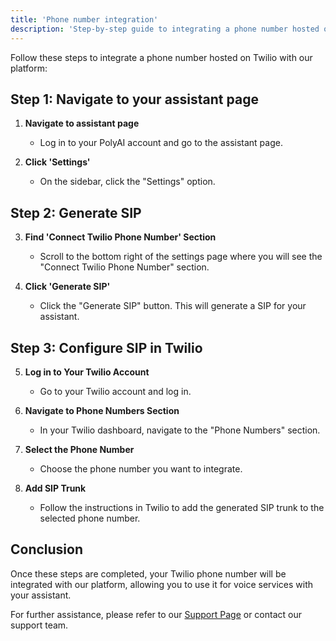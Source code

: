 ```yaml
---
title: 'Phone number integration'
description: 'Step-by-step guide to integrating a phone number hosted on Twilio with our platform'
---
```


Follow these steps to integrate a phone number hosted on Twilio with our platform:

## Step 1: Navigate to your assistant page

1. **Navigate to assistant page**
   - Log in to your PolyAI account and go to the assistant page.

2. **Click 'Settings'**
   - On the sidebar, click the "Settings" option.

## Step 2: Generate SIP

3. **Find 'Connect Twilio Phone Number' Section**
   - Scroll to the bottom right of the settings page where you will see the "Connect Twilio Phone Number" section.

4. **Click 'Generate SIP'**
   - Click the "Generate SIP" button. This will generate a SIP for your assistant.

## Step 3: Configure SIP in Twilio

5. **Log in to Your Twilio Account**
   - Go to your Twilio account and log in.

6. **Navigate to Phone Numbers Section**
   - In your Twilio dashboard, navigate to the "Phone Numbers" section.

7. **Select the Phone Number**
   - Choose the phone number you want to integrate.

8. **Add SIP Trunk**
   - Follow the instructions in Twilio to add the generated SIP trunk to the selected phone number.

## Conclusion

Once these steps are completed, your Twilio phone number will be integrated with our platform, allowing you to use it for voice services with your assistant.

For further assistance, please refer to our [Support Page](/troubleshoot/support-guide) or contact our support team.

